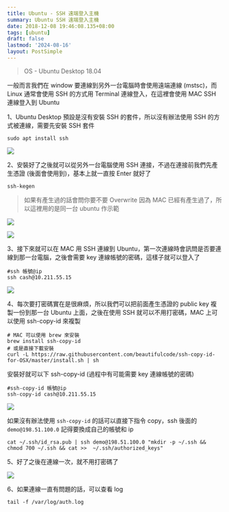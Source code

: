 ```yaml
---
title: Ubuntu - SSH 遠端登入主機
summary: Ubuntu SSH 遠端登入主機
date: 2018-12-08 19:46:08.135+08:00
tags: [ubuntu]
draft: false
lastmod: '2024-08-16'
layout: PostSimple
---
```


> OS - Ubuntu Desktop 18.04

一般而言我們在 window 要連線到另外一台電腦時會使用遠端連線 (mstsc)，而 Linux 通常會使用 SSH 的方式用 Terminal 連線登入，在這裡會使用 MAC SSH 連線登入到 Ubuntu

1、Ubuntu Desktop 預設是沒有安裝 SSH 的套件，所以沒有辦法使用 SSH 的方式被連線，需要先安裝 SSH 套件

```shell
sudo apt install ssh
```

![](https://image.cashwu.com/404.webp)

2、安裝好了之後就可以從另外一台電腦使用 SSH 連接，不過在連接前我們先產生憑證 (後面會使用到)，基本上就一直按 Enter 就好了

```
ssh-kegen
```

> 如果有產生過的話會問你要不要 Overwrite
> 因為 MAC 已經有產生過了，所以這裡用的是同一台 ubuntu 作示範

![](https://image.cashwu.com/404.webp)

![](https://image.cashwu.com/404.webp)

3、接下來就可以在 MAC 用 SSH 連線到 Ubuntu，第一次連線時會訊問是否要連線到那一台電腦，之後會需要 key 連線帳號的密碼，這樣子就可以登入了

```shell
#ssh 帳號@ip
ssh cash@10.211.55.15
```

![](https://image.cashwu.com/404.webp)

4、每次要打密碼實在是很麻煩，所以我們可以把前面產生憑證的 public key 複製一份到那一台 Ubuntu 上面，之後在使用 SSH 就可以不用打密碼，MAC 上可以使用 ssh-copy-id 來複製

```shell
# MAC 可以使用 brew 來安裝
brew install ssh-copy-id
# 或是直接下載安裝
curl -L https://raw.githubusercontent.com/beautifulcode/ssh-copy-id-for-OSX/master/install.sh | sh
```

安裝好就可以下 ssh-copy-id (過程中有可能需要 key 連線帳號的密碼)

```shell
#ssh-copy-id 帳號@ip
ssh-copy-id cash@10.211.55.15
```

![](https://image.cashwu.com/404.webp)

如果沒有辦法使用 `ssh-copy-id` 的話可以直接下指令 copy，ssh 後面的 `demo@198.51.100.0` 記得要換成自己的帳號和 ip

```shell
cat ~/.ssh/id_rsa.pub | ssh demo@198.51.100.0 "mkdir -p ~/.ssh && chmod 700 ~/.ssh && cat >>  ~/.ssh/authorized_keys"
```

5、好了之後在連線一次，就不用打密碼了

![](https://image.cashwu.com/404.webp)

6、如果連線一直有問題的話，可以查看 log

```shell
tail -f /var/log/auth.log
```
